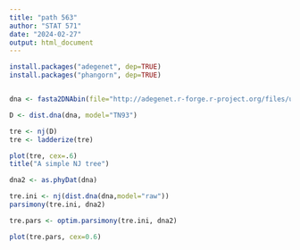 ```yaml
---
title: "path 563"
author: "STAT 571"
date: "2024-02-27"
output: html_document
---
```



```r
install.packages("adegenet", dep=TRUE)
install.packages("phangorn", dep=TRUE)
```

```r

```
```r
dna <- fasta2DNAbin(file="http://adegenet.r-forge.r-project.org/files/usflu.fasta")

```
```r
D <- dist.dna(dna, model="TN93")
```

```r
tre <- nj(D)
tre <- ladderize(tre)
```

```r
plot(tre, cex=.6)
title("A simple NJ tree")
```

```r
dna2 <- as.phyDat(dna)
```

```r
tre.ini <- nj(dist.dna(dna,model="raw"))
parsimony(tre.ini, dna2)
```

```r
tre.pars <- optim.parsimony(tre.ini, dna2)
```

```r
plot(tre.pars, cex=0.6)
```

